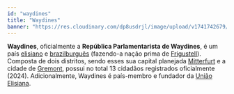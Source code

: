```yaml
---
id: "waydines"
title: "Waydines"
banner: "https://res.cloudinary.com/dp8usdrjl/image/upload/v1741742679/Waydines_mjsz8k.svg"
---
```


**Waydines**, oficialmente a **República Parlamentarista de Waydines**, é um país [elisiano](Elísia)
e [brazilburguês](Brazilburg) (fazendo-a nação prima de [Frigustell](Frigustell)). Composta de dois 
distritos, sendo esses sua capital planejada [Mitterfurt](Mitterfurt) e a cidade de [Gremont](Gremont), 
possui no total 13 cidadãos registrados oficialmente (2024). Adicionalmente, Waydines é país-membro e
fundador da [União Elisiana](União%20Elisiana).